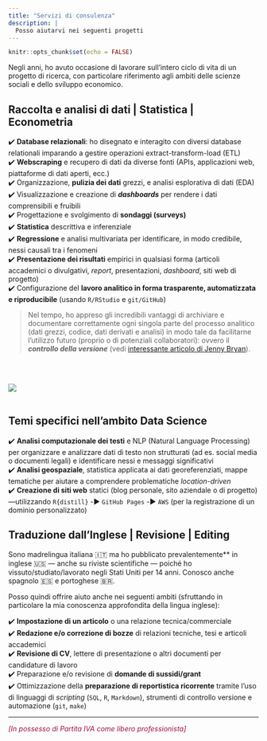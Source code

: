 ```yaml
---
title: "Servizi di consulenza"
description: |
  Posso aiutarvi nei seguenti progetti
---
```


```r
knitr::opts_chunk$set(echo = FALSE)
```
Negli anni, ho avuto occasione di lavorare sull'intero ciclo di vita di un progetto di ricerca, con particolare riferimento agli ambiti delle scienze sociali e dello sviluppo economico.  

## Raccolta e analisi di dati \| Statistica \| Econometria

✔️ **Database relazionali**: ho disegnato e interagito con diversi database relationali imparando a gestire operazioni extract-transform-load (ETL)  \
✔️ **Webscraping** e recupero di dati da diverse fonti (APIs, applicazioni web, piattaforme di dati aperti, ecc.)\
✔️ Organizzazione, **pulizia dei dati** grezzi, e analisi esplorativa di dati (EDA)\
✔️ Visualizzazione e creazione di ***dashboards*** per rendere i dati comprensibili e fruibili\
✔️ Progettazione e svolgimento di **sondaggi (surveys)**\
✔️ **Statistica** descrittiva e inferenziale\
✔️ **Regressione** e analisi multivariata per identificare, in modo credibile, nessi causali tra i fenomeni\
✔️ **Presentazione dei risultati** empirici in qualsiasi forma (articoli accademici o divulgativi, _report_, presentazioni, _dashboard_, siti web di progetto)\
✔️ Configurazione del **lavoro analitico in forma trasparente, automatizzata  e riproducibile** (usando `R/RStudio` e `git/GitHub`)\

>Nel tempo, ho appreso gli incredibili vantaggi di archiviare e documentare correttamente ogni singola parte del processo analitico (dati grezzi, codice, dati derivati e analisi) in modo tale da facilitarne l'utilizzo futuro (proprio o di potenziali collaboratori): ovvero il ***controllo della versione*** (vedi [interessante articolo di Jenny Bryan](https://www.researchgate.net/publication/344990307_Excuse_me_do_you_have_a_moment_to_talk_about_version_control/fulltext/5f9fb3b5299bf1b53e59cad5/Excuse-me-do-you-have-a-moment- to-talk-about-version-control.pdf?_sg%5B0%5D=a1lfXtxrZ7BRfcB5gDFXpYUHYDRpZ7fe7vqfIr1p18_cRUlIRVLQWaF_hGh4a8GKKoBGESpz4VuK63FxqQH1hw.c7hLP-njJDk2obi2Ij69MDNL7mKxKNMUMUacM-qYO8DOul_1ojUD4DYlmH3KmmjAtx1TizFf34LzDl3kJ17sCg&_sg%5B1%5D=GhJcqrYp-gtN3fgnCxfxGj2fE2d4UlYvHPsJphhY27zyarq5LKCIsQNAAkTLG1IX0Nttlb-UERMBzCRq16CpOo8BgwLRE2a0qnhdU2G-D2DW.c7hLP-njJDk2obi2Ij69MDNL7mKxKNMUMUacM-qYO8DOul_1ojUD4DYlmH3KmmjAtx1TizFf34LzDl3kJ17sCg&_iepl=)).

 <br><br>

 ![](images/analytics_ss.png)<br><br>

## Temi specifici nell'ambito Data Science

✔️ **Analisi computazionale dei testi** e NLP (Natural Language Processing) per organizzare e analizzare dati di testo non strutturati (ad es. social media o documenti legali) e identificare nessi e messaggi significativi\
✔️ **Analisi geospaziale**, statistica applicata ai dati georeferenziati, mappe tematiche per aiutare a comprendere problematiche  _location-driven_\
<!--	 
		+ Geocoding packages: {ggmap, osmdata,tmaptools, tidygeocoder, sf, sp}
		+ Geospatial Viz packages: {mapview, tigris, ggmap, osmplotr, tmap, cartography} 
			+ Interactive (JavaScript): {leaflet, plotly}

-->
✔️ **Creazione di siti web** statici (blog personale, sito aziendale o di progetto) ---utilizzando `R{distill}` -▶️ `GitHub Pages` -▶️ `AWS` (per la registrazione di un dominio personalizzato)\


## Traduzione dall'Inglese \| Revisione \| Editing  

Sono madrelingua italiana 🇮🇹 ma ho pubblicato prevalentemente** in inglese 🇺🇸 --- anche su riviste scientifiche --- poiché ho vissuto/studiato/lavorato negli Stati Uniti per 14 anni. Conosco anche spagnolo 🇪🇸 e portoghese 🇧🇷.

Posso quindi offrire aiuto anche nei seguenti ambiti (sfruttando in particolare la mia conoscenza approfondita della lingua inglese):

✔️ **Impostazione di un articolo** o una relazione tecnica/commerciale\
✔️ **Redazione e/o correzione di bozze** di relazioni tecniche, tesi e articoli accademici\
✔️ **Revisione di CV**, lettere di presentazione o altri documenti per candidature di lavoro\
✔️ Preparazione e/o revisione di **domande di sussidi/grant**\
✔️ Ottimizzazione della **preparazione di reportistica ricorrente** tramite l'uso di linguaggi di _scripting_ (`SQL`, `R`, `Markdown`), strumenti di controllo versione e automazione (`git`, `make`)



<!-- <p style="font-size:10pt">

*[English version](https://luisamimmi.org/Consulting_ENG.html)* 

</p> -->
--- 

<p style="color:#a21048;"> _[In possesso di Partita IVA come libero professionista]_ </p>

